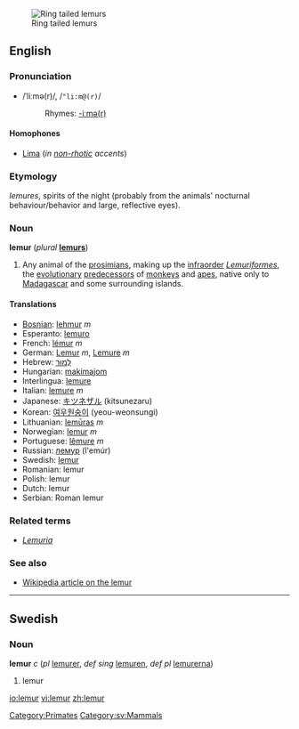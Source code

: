 {{see|Lemur}}
[[Image:Ring tailed lemurs.jpg|thumb|Ring tailed lemurs]]

==English==

===Pronunciation===
*/ˈliːmə(r)/, /<tt>"li:m@(r)</tt>/
*:Rhymes: [[Rhymes:English:-iːmə(r)|-iːmə(r)]]

====Homophones====
*[[Lima]] (''in [[non-rhotic]] accents'')

===Etymology===
{{L.}} ''lemures'', spirits of the night (probably from the animals' nocturnal behaviour/behavior and large, reflective eyes).

===Noun===
'''lemur''' (''plural'' '''[[lemurs]]''')

# Any animal of the [[prosimian]]s, making up the [[infraorder]] ''[[Lemuriformes]]'', the [[evolutionary]] [[predecessor]]s of [[monkey]]s and [[ape]]s, native only to [[Madagascar]] and some surrounding islands.

====Translations====
*[[Bosnian]]: [[lehmur]] ''m''
*Esperanto: [[lemuro]]
*French: [[lémur]] ''m''
*German: [[Lemur]] ''m'', [[Lemure]] ''m''
*Hebrew: [[למור|לֶמוּר]]
*Hungarian: [[makimajom]]
*Interlingua: [[lemure#Interlingua|lemure]]
*Italian: [[lemure#Italian|lemure]] ''m''
*Japanese: [[キツネザル]] (kitsunezaru)
*Korean: [[여우원숭이]] (yeou-weonsungi)
*Lithuanian: [[lemūras]] ''m''
*Norwegian: [[lemur]] ''m''
*Portuguese: [[lêmure]] ''m''
*Russian: [[лемур]] (l'emúr) {{m}}
*Swedish: [[lemur#Swedish|lemur]]
*Romanian: lemur
*Polish: lemur
*Dutch: lemur
*Serbian: Roman lemur

===Related terms===
*''[[Lemuria]]''

===See also===
*[[w:Lemur|Wikipedia article on the lemur]]
[[Category:Primates]]

----

==Swedish==
[[Category:sv:Mammals]]

===Noun===
'''lemur''' ''c'' (''pl'' [[lemurer]], ''def sing'' [[lemuren]], ''def pl'' [[lemurerna]])
# lemur


[[io:lemur]]
[[vi:lemur]]
[[zh:lemur]]